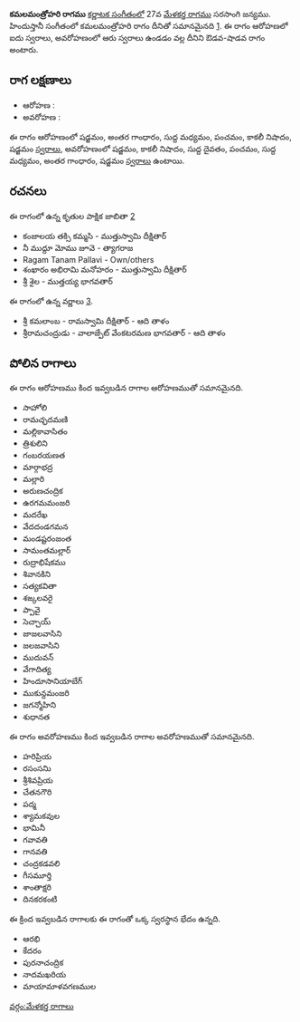 {{Infobox ragam
	| name          	= కమలమంత్రోహరి
	| synonym	    	= 
	| mela          	= 
	| chakra        	= 
	| janaka        	= 
	| type          	= ఔడవ-శాడవ
	| arohanam      	= {{svaraC|S|G3|M1|P|N3|S'}} 
	| avarohanam    	= {{svaraC|S'|N3|D1|P|M1|G3|S}}
	| jeeva         	=
	| chhaya        	=
	| nyasa         	=
	| vishesha      	= 
	| equivalent  		= కమలమంత్రోహరి
}}
{{కర్ణాటక సంగీత రాగాలు}}
'''కమలమంత్రోహరి రాగము''' [[కర్ణాటక సంగీతం]]లో 27వ [[మేళకర్త రాగము]] సరసాంగి జన్యము.  హిందుస్తానీ సంగీతంలో కమలమంత్రోహరి రాగం దీనితో సమానమైనది [https://karnatik.com/hcragatable.shtml]. ఈ రాగం ఆరోహణలో ఐదు స్వరాలు, అవరోహణంలో ఆరు స్వరాలు ఉండడం వల్ల దీనిని ఔడవ-షాడవ రాగం అంటారు.


==రాగ లక్షణాలు==


* ఆరోహణ : {{svaraC|S|G3|M1|P|N3|S'}} 
* అవరోహణ : {{svaraC|S'|N3|D1|P|M1|G3|S}}

ఈ రాగం ఆరోహణంలో షడ్జమం, అంతర గాంధారం, సుద్ద మధ్యమం, పంచమం, కాకలీ నిషాదం, షడ్జమం [[స్వరాలు]], అవరోహణంలో షడ్జమం, కాకలీ నిషాదం, సుద్ద దైవతం, పంచమం, సుద్ద మధ్యమం, అంతర గాంధారం, షడ్జమం [[స్వరాలు]] ఉంటాయి.

==రచనలు==
ఈ రాగంలో ఉన్న కృతుల పాక్షిక జాబితా [https://github.com/ssrihari/ragavardhini/blob/master/ragas/kritis.psv]
* కంజాలయ తక్సి కమ్మసి - ముత్తుస్వామి దీక్షితార్
* నీ ముద్దూ మోము జూవె - త్యాగరాజ
* Ragam Tanam Pallavi - Own/others
* శంఖారం అభిరామి మనోహరం - ముత్తుస్వామి దీక్షితార్
* శ్రీ శైల - ముత్తయ్య భాగవతార్

ఈ రాగంలో ఉన్న వర్ణాలు [http://www.carnatica.in/kriti/varnamlist.htm].
* శ్రీ కమలాంబ - రామస్వామి దీక్షితార్ - ఆది తాళం
* శ్రీరామచంద్రుడు - వాలాజ్పేట్ వేంకటరమణ భాగవతార్ - ఆది తాళం




==పోలిన రాగాలు==
ఈ రాగం ఆరోహణము కింద ఇవ్వబడిన రాగాల ఆరోహణముతో సమానమైనది.
* సాహోలి
* రామచ్ఛదమణి
* మల్లికావాసితం
* త్రిశులిని
* గంబరయణత
* మార్గాభద్ర
* మల్లారి
* అరుణచంద్రిక
* ఉరగమమంజరి
* మదరేఖ
* వేదదండగమన
* మండష్టరంజంత
* సామంతమల్లార్
* రుద్రాభిషేకము
* శివానకిని
* సత్యకవితా
* శఙ్కలవరై
* ప్పావై
* సెచ్చాయ్
* జాజలవాసిని
* జలజవాసిని
* ముదువన్
* వేగాదిత్య
* హిందూసానియాబేగ్
* ముకున్దమంజరి
* జగన్మోహిని
* శుధానత

ఈ రాగం అవరోహణము కింద ఇవ్వబడిన రాగాల అవరోహణముతో సమానమైనది.
* హరిప్రియ
* రసంసనిు
* శ్రీశివప్రియ
* చేతనగౌరి
* పద్మ
* శ్యామకవుల
* భామినీ
* గవావతి
* గానవతి
* చంద్రకడవలి
* గీసమూర్తి
* శాంతాక్షరి
* దినకరకంటి

ఈ క్రింద ఇవ్వబడిన రాగాలకు ఈ రాగంతో ఒక్క స్వరస్థాన భేదం ఉన్నది.
* ఆరభి
* కేదరం
* పురనాచంద్రిక
* నాదమఖరియ
* మాయామాళవగణముల



[[వర్గం:మేళకర్త రాగాలు]]
